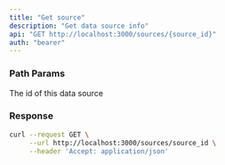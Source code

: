 ```yaml
---
title: "Get source"
description: "Get data source info"
api: "GET http://localhost:3000/sources/{source_id}"
auth: "bearer"
---
```


### Path Params

<Param path="source_id" type="string" required>
  The id of this data source
</Param>

### Response

<ResponseField name="content" type="array of objects">
<Expandable title="object properties">

<ResponseField name="nickname" type="string"></ResponseField>

<ResponseField name="schema" type="string"></ResponseField>

<ResponseField name="database" type="string"></ResponseField>

<ResponseField name="status" type="string"></ResponseField>

<ResponseField name="sourceType" type="number"></ResponseField>

<ResponseField name="id" type="number"></ResponseField>

</Expandable>
</ResponseField>

<RequestExample>

```bash Example Request
curl --request GET \
     --url http://localhost:3000/sources/source_id \
     --header 'Accept: application/json'
```

</RequestExample>
